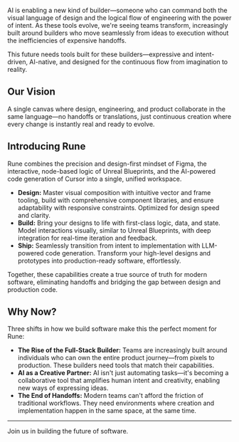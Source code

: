 AI is enabling a new kind of builder—someone who can command both the visual language of design and the logical flow of engineering with the power of intent. As these tools evolve, we're seeing teams transform, increasingly built around builders who move seamlessly from ideas to execution without the inefficiencies of expensive handoffs.

This future needs tools built for these builders—expressive and intent-driven, AI-native, and designed for the continuous flow from imagination to reality.

## Our Vision

A single canvas where design, engineering, and product collaborate in the same language—no handoffs or translations, just continuous creation where every change is instantly real and ready to evolve.

## Introducing Rune

Rune combines the precision and design-first mindset of Figma, the interactive, node-based logic of Unreal Blueprints, and the AI-powered code generation of Cursor into a single, unified workspace.

*   **Design:** Master visual composition with intuitive vector and frame tooling, build with comprehensive component libraries, and ensure adaptability with responsive constraints. Optimized for design speed and clarity.
*   **Build:** Bring your designs to life with first-class logic, data, and state. Model interactions visually, similar to Unreal Blueprints, with deep integration for real-time iteration and feedback.
*   **Ship:** Seamlessly transition from intent to implementation with LLM-powered code generation. Transform your high-level designs and prototypes into production-ready software, effortlessly.

Together, these capabilities create a true source of truth for modern software, eliminating handoffs and bridging the gap between design and production code.

## Why Now?

Three shifts in how we build software make this the perfect moment for Rune:

*   **The Rise of the Full-Stack Builder:** Teams are increasingly built around individuals who can own the entire product journey—from pixels to production. These builders need tools that match their capabilities.
*   **AI as a Creative Partner:** AI isn't just automating tasks—it's becoming a collaborative tool that amplifies human intent and creativity, enabling new ways of expressing ideas.
*   **The End of Handoffs:** Modern teams can't afford the friction of traditional workflows. They need environments where creation and implementation happen in the same space, at the same time.

---

Join us in building the future of software.
